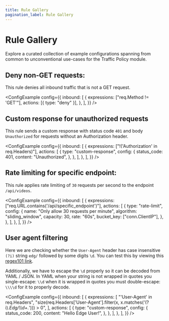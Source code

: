 ```yaml
---
title: Rule Gallery
pagination_label: Rule Gallery
---
```



# Rule Gallery

Explore a curated collection of example configurations spanning from common to unconventional use-cases for the Traffic Policy module.

## Deny non-GET requests:

This rule denies all inbound traffic that is not a GET request.

<ConfigExample
	config={{
		inbound: [
			{
				expressions: ["req.Method != 'GET'"],
				actions: [{ type: "deny" }],
			},
		],
	}}
/>

## Custom response for unauthorized requests

This rule sends a custom response with status code `401` and body `Unauthorized` for requests without an Authorization header.

<ConfigExample
	config={{
		inbound: [
			{
				expressions: ["!('Authorization' in req.Headers)"],
				actions: [
					{
						type: "custom-response",
						config: {
							status_code: 401,
							content: "Unauthorized",
						},
					},
				],
			},
		],
	}}
/>

## Rate limiting for specific endpoint:

This rule applies rate limiting of `30` requests per second to the endpoint `/api/videos`.

<ConfigExample
	config={{
		inbound: [
			{
				expressions: ["req.URL.contains('/api/specific_endpoint')"],
				actions: [
					{
						type: "rate-limit",
						config: {
							name: "Only allow 30 requests per minute",
							algorithm: "sliding_window",
							capacity: 30,
							rate: "60s",
							bucket_key: ["conn.ClientIP"],
						},
					},
				],
			},
		],
	}}
/>

## User agent filtering

Here we are checking whether the `User-Agent` header has case insensitive `(?i)` string `edg/` followed by some digits `\d`. You can test this by viewing this [regex101 link](https://regex101.com/r/3NPVub/1).

Additionally, we have to escape the `\d` properly so it can be decoded from YAML / JSON. In YAML when your string is not wrapped in quotes you single-escape: `\\d` when it is wrapped in quotes you must double-escape: `\\\\d` for it to properly decode.

<ConfigExample
	config={{
		inbound: [
			{
				expressions: [
					"'User-Agent' in req.Headers",
					"size(req.Headers['User-Agent'].filter(x, x.matches('(?i).*Edg/\\\\d+.*'))) > 0",
				],
				actions: [
					{
						type: "custom-response",
						config: {
							status_code: 200,
							content: "Hello Edge User!",
						},
					},
				],
			},
		],
	}}
/>
